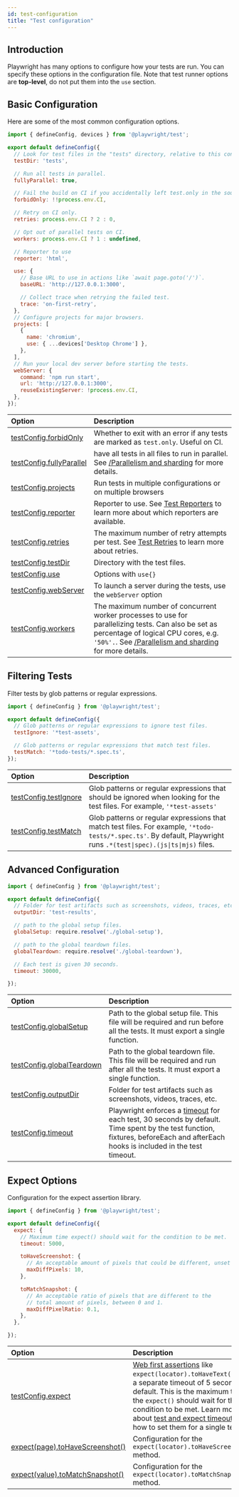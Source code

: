 ```yaml
---
id: test-configuration
title: "Test configuration"
---
```


## Introduction

Playwright has many options to configure how your tests are run. You can specify these options in the configuration file. Note that test runner options are **top-level**, do not put them into the `use` section.

## Basic Configuration

Here are some of the most common configuration options.

```js
import { defineConfig, devices } from '@playwright/test';

export default defineConfig({
  // Look for test files in the "tests" directory, relative to this configuration file.
  testDir: 'tests',

  // Run all tests in parallel.
  fullyParallel: true,

  // Fail the build on CI if you accidentally left test.only in the source code.
  forbidOnly: !!process.env.CI,

  // Retry on CI only.
  retries: process.env.CI ? 2 : 0,

  // Opt out of parallel tests on CI.
  workers: process.env.CI ? 1 : undefined,

  // Reporter to use
  reporter: 'html',

  use: {
    // Base URL to use in actions like `await page.goto('/')`.
    baseURL: 'http://127.0.0.1:3000',

    // Collect trace when retrying the failed test.
    trace: 'on-first-retry',
  },
  // Configure projects for major browsers.
  projects: [
    {
      name: 'chromium',
      use: { ...devices['Desktop Chrome'] },
    },
  ],
  // Run your local dev server before starting the tests.
  webServer: {
    command: 'npm run start',
    url: 'http://127.0.0.1:3000',
    reuseExistingServer: !process.env.CI,
  },
});
```

| Option | Description |
| :- | :- |
| [testConfig.forbidOnly](/api/class-testconfig.mdx#test-config-forbid-only) | Whether to exit with an error if any tests are marked as `test.only`. Useful on CI.|
| [testConfig.fullyParallel](/api/class-testconfig.mdx#test-config-fully-parallel) | have all tests in all files to run in parallel. See [/Parallelism and sharding](./test-parallel) for more details. |
| [testConfig.projects](/api/class-testconfig.mdx#test-config-projects) | Run tests in multiple configurations or on multiple browsers |
| [testConfig.reporter](/api/class-testconfig.mdx#test-config-reporter) | Reporter to use. See [Test Reporters](/test-reporters.mdx) to learn more about which reporters are available. |
| [testConfig.retries](/api/class-testconfig.mdx#test-config-retries) | The maximum number of retry attempts per test. See [Test Retries](/test-retries.mdx) to learn more about retries.|
| [testConfig.testDir](/api/class-testconfig.mdx#test-config-test-dir) | Directory with the test files. |
| [testConfig.use](/api/class-testconfig.mdx#test-config-use)  | Options with `use{}` |
| [testConfig.webServer](/api/class-testconfig.mdx#test-config-web-server) | To launch a server during the tests, use the `webServer` option |
| [testConfig.workers](/api/class-testconfig.mdx#test-config-workers) | The maximum number of concurrent worker processes to use for parallelizing tests. Can also be set as percentage of logical CPU cores, e.g. `'50%'.`. See [/Parallelism and sharding](./test-parallel) for more details. |

## Filtering Tests

Filter tests by glob patterns or regular expressions.

```js title="playwright.config.ts"
import { defineConfig } from '@playwright/test';

export default defineConfig({
  // Glob patterns or regular expressions to ignore test files.
  testIgnore: '*test-assets',

  // Glob patterns or regular expressions that match test files.
  testMatch: '*todo-tests/*.spec.ts',
});
```

| Option | Description |
| :- | :- |
| [testConfig.testIgnore](/api/class-testconfig.mdx#test-config-test-ignore) | Glob patterns or regular expressions that should be ignored when looking for the test files. For example, `'*test-assets'` |
| [testConfig.testMatch](/api/class-testconfig.mdx#test-config-test-match) | Glob patterns or regular expressions that match test files. For example, `'*todo-tests/*.spec.ts'`. By default, Playwright runs <code>.*(test&#124;spec)\.(js&#124;ts&#124;mjs)</code> files. |

## Advanced Configuration

```js title="playwright.config.ts"
import { defineConfig } from '@playwright/test';

export default defineConfig({
  // Folder for test artifacts such as screenshots, videos, traces, etc.
  outputDir: 'test-results',

  // path to the global setup files.
  globalSetup: require.resolve('./global-setup'),

  // path to the global teardown files.
  globalTeardown: require.resolve('./global-teardown'),

  // Each test is given 30 seconds.
  timeout: 30000,

});
```

| Option | Description |
| :- | :- |
| [testConfig.globalSetup](/api/class-testconfig.mdx#test-config-global-setup) | Path to the global setup file. This file will be required and run before all the tests. It must export a single function. |
| [testConfig.globalTeardown](/api/class-testconfig.mdx#test-config-global-teardown) |Path to the global teardown file. This file will be required and run after all the tests. It must export a single function. |
| [testConfig.outputDir](/api/class-testconfig.mdx#test-config-output-dir) | Folder for test artifacts such as screenshots, videos, traces, etc. |
| [testConfig.timeout](/api/class-testconfig.mdx#test-config-timeout) | Playwright enforces a [timeout](./test-timeouts.mdx) for each test, 30 seconds by default. Time spent by the test function, fixtures, beforeEach and afterEach hooks is included in the test timeout. |

## Expect Options

Configuration for the expect assertion library.

```js title="playwright.config.ts"
import { defineConfig } from '@playwright/test';

export default defineConfig({
  expect: {
    // Maximum time expect() should wait for the condition to be met.
    timeout: 5000,

    toHaveScreenshot: {
      // An acceptable amount of pixels that could be different, unset by default.
      maxDiffPixels: 10,
    },

    toMatchSnapshot: {
      // An acceptable ratio of pixels that are different to the
      // total amount of pixels, between 0 and 1.
      maxDiffPixelRatio: 0.1,
    },
  },

});
```

| Option | Description |
| :- | :- |
| [testConfig.expect](/api/class-testconfig.mdx#test-config-expect) | [Web first assertions](./test-assertions.mdx) like `expect(locator).toHaveText()` have a separate timeout of 5 seconds by default. This is the maximum time the `expect()` should wait for the condition to be met. Learn more about [test and expect timeouts](./test-timeouts.mdx) and how to set them for a single test. |
| [expect(page).toHaveScreenshot()](/api/class-pageassertions.mdx#page-assertions-to-have-screenshot-1) | Configuration for the `expect(locator).toHaveScreeshot()` method. |
| [expect(value).toMatchSnapshot()](/api/class-snapshotassertions.mdx#snapshot-assertions-to-match-snapshot-1)| Configuration for the `expect(locator).toMatchSnapshot()` method.|


[Accessibility]: /api/class-accessibility.mdx "Accessibility"
[Android]: /api/class-android.mdx "Android"
[AndroidDevice]: /api/class-androiddevice.mdx "AndroidDevice"
[AndroidInput]: /api/class-androidinput.mdx "AndroidInput"
[AndroidSocket]: /api/class-androidsocket.mdx "AndroidSocket"
[AndroidWebView]: /api/class-androidwebview.mdx "AndroidWebView"
[APIRequest]: /api/class-apirequest.mdx "APIRequest"
[APIRequestContext]: /api/class-apirequestcontext.mdx "APIRequestContext"
[APIResponse]: /api/class-apiresponse.mdx "APIResponse"
[APIResponseAssertions]: /api/class-apiresponseassertions.mdx "APIResponseAssertions"
[Browser]: /api/class-browser.mdx "Browser"
[BrowserContext]: /api/class-browsercontext.mdx "BrowserContext"
[BrowserServer]: /api/class-browserserver.mdx "BrowserServer"
[BrowserType]: /api/class-browsertype.mdx "BrowserType"
[CDPSession]: /api/class-cdpsession.mdx "CDPSession"
[ConsoleMessage]: /api/class-consolemessage.mdx "ConsoleMessage"
[Coverage]: /api/class-coverage.mdx "Coverage"
[Dialog]: /api/class-dialog.mdx "Dialog"
[Download]: /api/class-download.mdx "Download"
[Electron]: /api/class-electron.mdx "Electron"
[ElectronApplication]: /api/class-electronapplication.mdx "ElectronApplication"
[ElementHandle]: /api/class-elementhandle.mdx "ElementHandle"
[FileChooser]: /api/class-filechooser.mdx "FileChooser"
[Frame]: /api/class-frame.mdx "Frame"
[FrameLocator]: /api/class-framelocator.mdx "FrameLocator"
[GenericAssertions]: /api/class-genericassertions.mdx "GenericAssertions"
[JSHandle]: /api/class-jshandle.mdx "JSHandle"
[Keyboard]: /api/class-keyboard.mdx "Keyboard"
[Locator]: /api/class-locator.mdx "Locator"
[LocatorAssertions]: /api/class-locatorassertions.mdx "LocatorAssertions"
[Logger]: /api/class-logger.mdx "Logger"
[Mouse]: /api/class-mouse.mdx "Mouse"
[Page]: /api/class-page.mdx "Page"
[PageAssertions]: /api/class-pageassertions.mdx "PageAssertions"
[Playwright]: /api/class-playwright.mdx "Playwright"
[PlaywrightAssertions]: /api/class-playwrightassertions.mdx "PlaywrightAssertions"
[Request]: /api/class-request.mdx "Request"
[Response]: /api/class-response.mdx "Response"
[Route]: /api/class-route.mdx "Route"
[Selectors]: /api/class-selectors.mdx "Selectors"
[SnapshotAssertions]: /api/class-snapshotassertions.mdx "SnapshotAssertions"
[TimeoutError]: /api/class-timeouterror.mdx "TimeoutError"
[Touchscreen]: /api/class-touchscreen.mdx "Touchscreen"
[Tracing]: /api/class-tracing.mdx "Tracing"
[Video]: /api/class-video.mdx "Video"
[WebError]: /api/class-weberror.mdx "WebError"
[WebSocket]: /api/class-websocket.mdx "WebSocket"
[Worker]: /api/class-worker.mdx "Worker"
[Fixtures]: /api/class-fixtures.mdx "Fixtures"
[Test]: /api/class-test.mdx "Test"
[TestConfig]: /api/class-testconfig.mdx "TestConfig"
[TestInfo]: /api/class-testinfo.mdx "TestInfo"
[TestInfoError]: /api/class-testinfoerror.mdx "TestInfoError"
[TestOptions]: /api/class-testoptions.mdx "TestOptions"
[TestProject]: /api/class-testproject.mdx "TestProject"
[WorkerInfo]: /api/class-workerinfo.mdx "WorkerInfo"
[Location]: /api/class-location.mdx "Location"
[Reporter]: /api/class-reporter.mdx "Reporter"
[Suite]: /api/class-suite.mdx "Suite"
[TestCase]: /api/class-testcase.mdx "TestCase"
[TestError]: /api/class-testerror.mdx "TestError"
[TestResult]: /api/class-testresult.mdx "TestResult"
[TestStep]: /api/class-teststep.mdx "TestStep"
[Element]: https://developer.mozilla.org/en-US/docs/Web/API/element "Element"
[EvaluationArgument]: /evaluating.mdx#evaluation-argument "EvaluationArgument"
[Promise]: https://developer.mozilla.org/en-US/docs/Web/JavaScript/Reference/Global_Objects/Promise "Promise"
[iterator]: https://developer.mozilla.org/en-US/docs/Web/JavaScript/Reference/Iteration_protocols "Iterator"
[origin]: https://developer.mozilla.org/en-US/docs/Glossary/Origin "Origin"
[selector]: https://developer.mozilla.org/en-US/docs/Web/CSS/CSS_Selectors "selector"
[Serializable]: https://developer.mozilla.org/en-US/docs/Web/JavaScript/Reference/Global_Objects/JSON/stringify#Description "Serializable"
[UIEvent.detail]: https://developer.mozilla.org/en-US/docs/Web/API/UIEvent/detail "UIEvent.detail"
[UnixTime]: https://en.wikipedia.org/wiki/Unix_time "Unix Time"
[xpath]: https://developer.mozilla.org/en-US/docs/Web/XPath "xpath"

[Array]: https://developer.mozilla.org/en-US/docs/Web/JavaScript/Reference/Global_Objects/Array "Array"
[boolean]: https://developer.mozilla.org/en-US/docs/Web/JavaScript/Data_structures#Boolean_type "Boolean"
[Buffer]: https://nodejs.org/api/buffer.html#buffer_class_buffer "Buffer"
[ChildProcess]: https://nodejs.org/api/child_process.html "ChildProcess"
[Error]: https://nodejs.org/api/errors.html#errors_class_error "Error"
[EventEmitter]: https://nodejs.org/api/events.html#events_class_eventemitter "EventEmitter"
[function]: https://developer.mozilla.org/en-US/docs/Web/JavaScript/Reference/Global_Objects/Function "Function"
[Map]: https://developer.mozilla.org/en-US/docs/Web/JavaScript/Reference/Global_Objects/Map "Map"
[null]: https://developer.mozilla.org/en-US/docs/Web/JavaScript/Reference/Global_Objects/null "null"
[number]: https://developer.mozilla.org/en-US/docs/Web/JavaScript/Data_structures#Number_type "Number"
[Object]: https://developer.mozilla.org/en-US/docs/Web/JavaScript/Reference/Global_Objects/Object "Object"
[Promise]: https://developer.mozilla.org/en-US/docs/Web/JavaScript/Reference/Global_Objects/Promise "Promise"
[Readable]: https://nodejs.org/api/stream.html#stream_class_stream_readable "Readable"
[ReadStream]: https://nodejs.org/api/fs.html#class-fsreadstream "ReadStream"
[RegExp]: https://developer.mozilla.org/en-US/docs/Web/JavaScript/Reference/Global_Objects/RegExp "RegExp"
[string]: https://developer.mozilla.org/en-US/docs/Web/JavaScript/Data_structures#String_type "string"
[void]: https://developer.mozilla.org/en-US/docs/Web/JavaScript/Reference/Global_Objects/undefined "void"
[URL]: https://nodejs.org/api/url.html "URL"

[all available image tags]: https://mcr.microsoft.com/en-us/product/playwright/about "all available image tags"
[Microsoft Artifact Registry]: https://mcr.microsoft.com/en-us/product/playwright/about "Microsoft Artifact Registry"
[Dockerfile.jammy]: https://github.com/microsoft/playwright/blob/main/utils/docker/Dockerfile.jammy "Dockerfile.jammy"
